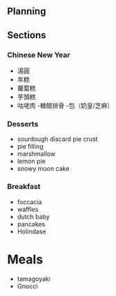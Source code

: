 ## Planning

## Sections

### Chinese New Year
- 湯圓
- 年糕
- 蘿蔔糕
- 芋頭糕
- 咕咾肉
-糖醋排骨
-包（奶皇/芝麻）

### Desserts
- sourdough discard pie crust
- pie filling
- marshmallow
- lemon pie
- snowy moon cake

### Breakfast
- foccacia
- waffles
- dutch baby
- pancakes
- Holindase

# Meals
- tamagoyaki
- Gnocci
